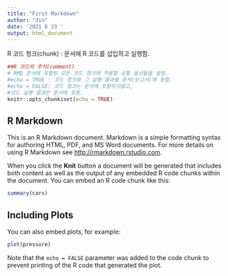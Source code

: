 ---
title: "First Markdown"
author: "Jin"
date: '2021 6 23 '
output: html_document
---

R 코드 청크(chunk) : 문서에 R 코드를 삽입하고 실행함.
```{r setup, include=FALSE}
##R 코드의 주석(comment)
# RMD 문서에 포함된 모든 코드 청크에 적용할 공통 옵션들을 설정.
#echo = TRUE : 코드 청크와 그 실행 결과를 문서(보고서)에 포함.
#echo = FALSE: 코드 청크는 문서에 포함하지않고, 
#코드 실행 결과만 문서에 포함. 
knitr::opts_chunk$set(echo = TRUE)
```

## R Markdown

This is an R Markdown document. Markdown is a simple formatting syntax for authoring HTML, PDF, and MS Word documents. For more details on using R Markdown see <http://rmarkdown.rstudio.com>.

When you click the **Knit** button a document will be generated that includes both content as well as the output of any embedded R code chunks within the document. You can embed an R code chunk like this:


```{r cars, echo=TRUE}
summary(cars)
```

## Including Plots

You can also embed plots, for example:

```{r pressure, echo=FALSE}
plot(pressure)
```

Note that the `echo = FALSE` parameter was added to the code chunk to prevent printing of the R code that generated the plot.
